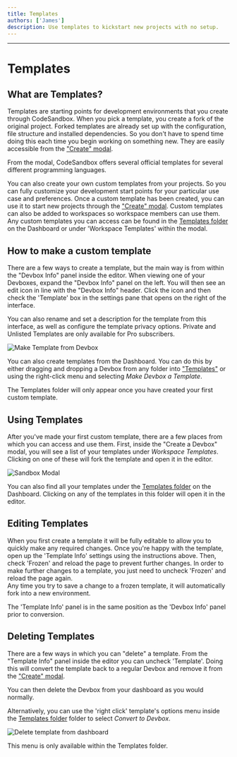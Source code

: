 ```yaml
---
title: Templates
authors: ['James']
description: Use templates to kickstart new projects with no setup.
---
```



---

# Templates

## What are Templates?

Templates are starting points for development environments that you create through CodeSandbox. When you pick a template, you create a fork of the original project. Forked templates are already set up with the
configuration, file structure and installed dependencies. So you don't have to
spend time doing this each time you begin working on something new. They
are easily accessible from the ["Create" modal](https://codesandbox.io/s).

From the modal, CodeSandbox offers several official templates for several different programming languages.

You can also create your own custom templates from your projects. So you can fully customize your development start points for your particular use case and preferences. Once a custom
template has been created, you can use it to start new projects through the ["Create" modal](https://codesandbox.io/s). Custom templates can also be added
to workspaces so workspace members can use them. Any custom templates you can access can be found in the [Templates folder](https://codesandbox.io/dashboard/templates) on the Dashboard or under 'Workspace Templates' within the modal.

## How to make a custom template

There are a few ways to create a template, but the main way is from within the
"Devbox Info" panel inside the editor. When viewing one of your Devboxes,
expand the "Devbox Info" panel on the left. You will then see an edit icon in line with the "Devbox Info" header. Click the icon and then check the 'Template' box in the settings pane that opens on the right of the interface.

<Callout>
You can also rename and set a description for the template from this interface, as well as configure the template privacy options. Private and Unlisted Templates are only available for Pro subscribers.
</Callout>

![Make Template from Devbox](../images/devbox-info-pane.png)

You can also create templates from the Dashboard. You can do this by either dragging and dropping a Devbox from
any folder into ["Templates"](https://codesandbox.io/dashboard/templates) or using the right-click menu and selecting
_Make Devbox a Template_.

<Callout>
The Templates folder will only appear once you have created your first custom template.
</Callout>

## Using Templates

After you've made your first custom template, there are a few places from which
you can access and use them. First, inside the "Create a Devbox" modal,
you will see a list of your templates under _Workspace Templates_. Clicking on one of
these will fork the template and open it in the editor.

![Sandbox Modal](../images/devbox-template-modal.png)

You can also find all your templates under the [Templates folder](https://codesandbox.io/dashboard/templates) on the
Dashboard. Clicking on any of the templates in this folder will open
it in the editor.

## Editing Templates

When you first create a template it will be fully editable to allow you to quickly make any required changes.
Once you're happy with the template, open up the 'Template Info' settings using the instructions above. 
Then, check 'Frozen' and reload the page to prevent further changes. 
In order to make further changes to a template, you just need to uncheck 'Frozen' and reload the page again.  
Any time you try to save a change to a frozen template, it will automatically fork into a new environment. 

<Callout>
The 'Template Info' panel is in the same position as the 'Devbox Info' panel prior to conversion.
</Callout>

## Deleting Templates

There are a few ways in which you can "delete" a template. From the "Template
Info" panel inside the editor you can uncheck 'Template'. Doing this will convert the template back
to a regular Devbox and remove it from the ["Create" modal](https://codesandbox.io/s).

You can then delete the Devbox from your dashboard as you would normally. 

Alternatively, you can use the 'right click' template's options menu inside the [Templates folder](https://codesandbox.io/dashboard/templates)
folder to select _Convert to Devbox_.

![Delete template from dashboard](../images/devbox-template-menu.png)

<Callout>
This menu is only available within the Templates folder.
</Callout>
